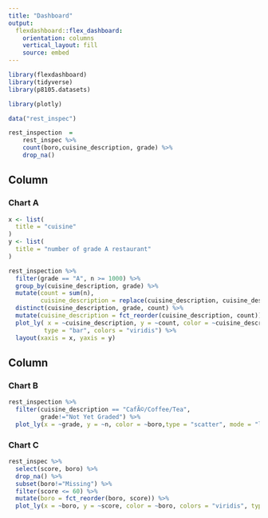 ```yaml
---
title: "Dashboard"
output: 
  flexdashboard::flex_dashboard:
    orientation: columns
    vertical_layout: fill
    source: embed
---
```


```r
library(flexdashboard)
library(tidyverse)
library(p8105.datasets)

library(plotly)
```

```r
data("rest_inspec") 

rest_inspection  =
    rest_inspec %>% 
    count(boro,cuisine_description, grade) %>% 
    drop_na()
```

Column {data-width=650}
-----------------------------------------------------------------------

### Chart A

```r
x <- list(
  title = "cuisine"
)
y <- list(
  title = "number of grade A restaurant"
)

rest_inspection %>% 
  filter(grade == "A", n >= 1000) %>%
  group_by(cuisine_description, grade) %>% 
  mutate(count = sum(n),
         cuisine_description = replace(cuisine_description, cuisine_description == "Latin (Cuban, Dominican, Puerto Rican, South & Central American)", "Latin" )) %>% 
  distinct(cuisine_description, grade, count) %>% 
  mutate(cuisine_description = fct_reorder(cuisine_description, count)) %>% 
  plot_ly( x = ~cuisine_description, y = ~count, color = ~cuisine_description, 
          type = "bar", colors = "viridis") %>% 
  layout(xaxis = x, yaxis = y)

```

Column {data-width=350}
-----------------------------------------------------------------------

### Chart B

```r
rest_inspection %>% 
  filter(cuisine_description == "CafÃ©/Coffee/Tea",
         grade!="Not Yet Graded") %>% 
  plot_ly(x = ~grade, y = ~n, color = ~boro,type = "scatter", mode = "lines")
```

### Chart C

```r
rest_inspec %>% 
  select(score, boro) %>% 
  drop_na() %>% 
  subset(boro!="Missing") %>% 
  filter(score <= 60) %>% 
  mutate(boro = fct_reorder(boro, score)) %>% 
  plot_ly(x = ~boro, y = ~score, color = ~boro, colors = "viridis", type = "box")
```

